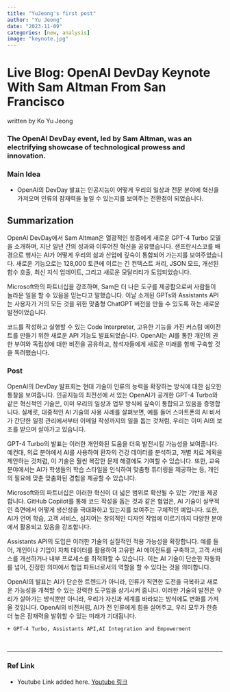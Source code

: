 ```yaml
---
title: "YuJeong's first post"
author: "Yu Jeong"
date: "2023-11-09"
categories: [new, analysis]
image: "keynote.jpg"
---
```



# Live Blog: OpenAI DevDay Keynote With Sam Altman From San Francisco

written by Ko Yu Jeong
<br>

### The OpenAI DevDay event, led by Sam Altman, was an electrifying showcase of technological prowess and innovation. 



###  Main Idea

-  OpenAI의 DevDay 발표는 인공지능이 어떻게 우리의 일상과 전문 분야에 혁신을 가져오며 인류의 잠재력을 높일 수 있는지를 보여주는 전환점이 되었습니다.

## Summarization

OpenAI DevDay에서 Sam Altman은 열광적인 청중에게 새로운 GPT-4 Turbo 모델을 소개하며, 지난 일년 간의 성과와 이루어진 혁신을 공유했습니다. 샌프란시스코를 배경으로 행사는 AI가 어떻게 우리의 삶과 산업에 깊숙이 통합되어 가는지를 보여주었습니다. 새로운 기능으로는 128,000 토큰에 이르는 긴 컨텍스트 처리, JSON 모드, 개선된 함수 호출, 최신 지식 업데이트, 그리고 새로운 모달리티가 도입되었습니다.

Microsoft와의 파트너십을 강조하며, Sam은 더 나은 도구를 제공함으로써 사람들이 놀라운 일을 할 수 있음을 믿는다고 말했습니다. 이날 소개된 GPTs와 Assistants API는 사용자가 거의 모든 것을 위한 맞춤형 ChatGPT 버전을 만들 수 있도록 하는 새로운 발전이었습니다.

코드를 작성하고 실행할 수 있는 Code Interpreter, 고유한 기능을 가진 커스텀 에이전트를 만들기 위한 새로운 API 기능도 발표되었습니다. OpenAI는 AI를 통한 개인의 권한 부여와 독립성에 대한 비전을 공유하고, 참석자들에게 새로운 미래를 함께 구축할 것을 독려했습니다.


### Post

OpenAI의 DevDay 발표회는 현대 기술이 인류의 능력을 확장하는 방식에 대한 심오한 통찰을 보여줍니다. 인공지능의 최전선에 서 있는 OpenAI가 공개한 GPT-4 Turbo와 같은 혁신적인 기술은, 이미 우리의 일상과 업무 방식에 깊숙이 통합되고 있음을 증명합니다. 실제로, 대중적인 AI 기술의 사용 사례를 살펴보면, 예를 들어 스마트폰의 AI 비서가 간단한 일정 관리에서부터 이메일 작성까지의 일을 돕는 것처럼, 우리는 이미 AI의 보조를 받으며 살아가고 있습니다.

GPT-4 Turbo의 발표는 이러한 개인화된 도움을 더욱 발전시킬 가능성을 보여줍니다. 예컨대, 의료 분야에서 AI를 사용하여 환자의 건강 데이터를 분석하고, 개별 치료 계획을 제안하는 것처럼, 이 기술은 훨씬 복잡한 문제 해결에도 기여할 수 있습니다. 또한, 교육 분야에서는 AI가 학생들의 학습 스타일을 인식하여 맞춤형 튜터링을 제공하는 등, 개인의 필요에 맞춘 맞춤화된 경험을 제공할 수 있습니다.

Microsoft와의 파트너십은 이러한 혁신이 더 넓은 범위로 확산될 수 있는 기반을 제공합니다. GitHub Copilot를 통해 코드 작성을 돕는 것과 같은 협업은, AI 기술이 실무적인 측면에서 어떻게 생산성을 극대화하고 있는지를 보여주는 구체적인 예입니다. 또한, AI가 언어 학습, 고객 서비스, 심지어는 창의적인 디자인 작업에 이르기까지 다양한 분야에서 활용되고 있음을 강조합니다.

Assistants API의 도입은 이러한 기술의 실질적인 적용 가능성을 확장합니다. 예를 들어, 개인이나 기업이 자체 데이터를 활용하여 고유한 AI 에이전트를 구축하고, 고객 서비스를 개선하거나 내부 프로세스를 최적화할 수 있습니다. 이는 AI 기술이 단순한 자동화를 넘어, 진정한 의미에서 협업 파트너로서의 역할을 할 수 있다는 것을 의미합니다.

OpenAI의 발표는 AI가 단순한 트렌드가 아니라, 인류가 직면한 도전을 극복하고 새로운 가능성을 개척할 수 있는 강력한 도구임을 상기시켜 줍니다. 이러한 기술의 발전은 우리가 살아가는 방식뿐만 아니라, 우리가 자신과 세계를 바라보는 방식에도 변화를 가져올 것입니다. OpenAI의 비전처럼, AI가 전 인류에게 힘을 실어주고, 우리 모두가 한층 더 높은 잠재력을 발휘할 수 있는 미래가 기대됩니다.




  

    + GPT-4 Turbo, Assistants API,AI Integration and Empowerment 
  <br>
  

<hr>

### Ref Link
* Youtube Link added here.
[Youtube 링크](https://www.youtube.com/watch?v=U9mJuUkhUzk, "Youtube")














